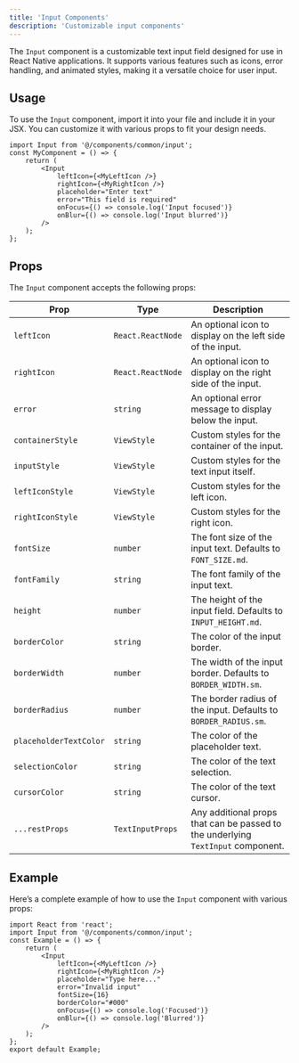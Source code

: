 ```yaml
---
title: 'Input Components'
description: 'Customizable input components'
---
```


The `Input` component is a customizable text input field designed for use in React Native applications. It supports various features such as icons, error handling, and animated styles, making it a versatile choice for user input.

## Usage

To use the `Input` component, import it into your file and include it in your JSX. You can customize it with various props to fit your design needs.

```tsx
import Input from '@/components/common/input';
const MyComponent = () => {
    return (
        <Input
            leftIcon={<MyLeftIcon />}
            rightIcon={<MyRightIcon />}
            placeholder="Enter text"
            error="This field is required"
            onFocus={() => console.log('Input focused')}
            onBlur={() => console.log('Input blurred')}
        />
    );
};
```


## Props

The `Input` component accepts the following props:

| Prop                  | Type                | Description                                                                                     |
|-----------------------|---------------------|-------------------------------------------------------------------------------------------------|
| `leftIcon`            | `React.ReactNode`   | An optional icon to display on the left side of the input.                                    |
| `rightIcon`           | `React.ReactNode`   | An optional icon to display on the right side of the input.                                   |
| `error`               | `string`            | An optional error message to display below the input.                                         |
| `containerStyle`      | `ViewStyle`         | Custom styles for the container of the input.                                                 |
| `inputStyle`          | `ViewStyle`         | Custom styles for the text input itself.                                                      |
| `leftIconStyle`       | `ViewStyle`         | Custom styles for the left icon.                                                               |
| `rightIconStyle`      | `ViewStyle`         | Custom styles for the right icon.                                                              |
| `fontSize`            | `number`            | The font size of the input text. Defaults to `FONT_SIZE.md`.                                   |
| `fontFamily`          | `string`            | The font family of the input text.                                                             |
| `height`              | `number`            | The height of the input field. Defaults to `INPUT_HEIGHT.md`.                                  |
| `borderColor`         | `string`            | The color of the input border.                                                                  |
| `borderWidth`         | `number`            | The width of the input border. Defaults to `BORDER_WIDTH.sm`.                                  |
| `borderRadius`        | `number`            | The border radius of the input. Defaults to `BORDER_RADIUS.sm`.                                |
| `placeholderTextColor`| `string`            | The color of the placeholder text.                                                              |
| `selectionColor`      | `string`            | The color of the text selection.                                                                |
| `cursorColor`         | `string`            | The color of the text cursor.                                                                   |
| `...restProps`        | `TextInputProps`    | Any additional props that can be passed to the underlying `TextInput` component.               |

## Example

Here’s a complete example of how to use the `Input` component with various props:


```tsx
import React from 'react';
import Input from '@/components/common/input';
const Example = () => {
    return (
        <Input
            leftIcon={<MyLeftIcon />}       
            rightIcon={<MyRightIcon />}
            placeholder="Type here..."
            error="Invalid input"
            fontSize={16}
            borderColor="#000"
            onFocus={() => console.log('Focused')}  
            onBlur={() => console.log('Blurred')}
        />
    );
};
export default Example;
```